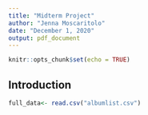 ```yaml
---
title: "Midterm Project"
author: "Jenna Moscaritolo"
date: "December 1, 2020"
output: pdf_document
---
```


```r
knitr::opts_chunk$set(echo = TRUE)
```

## Introduction

```r
full_data<- read.csv("albumlist.csv")
```

```r

```




